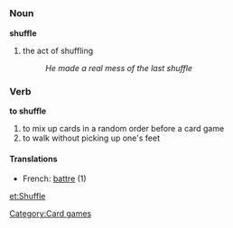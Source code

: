 =={{en}}==
===Noun===
'''shuffle'''
#the act of shuffling
#:''He made a real mess of the last shuffle''

===Verb===
'''to shuffle'''
#to mix up cards in a random order before a card game
#to walk without picking up one's feet

====Translations====
*French: [[battre]] (1)

[[et:Shuffle]]
[[Category:Card games]]